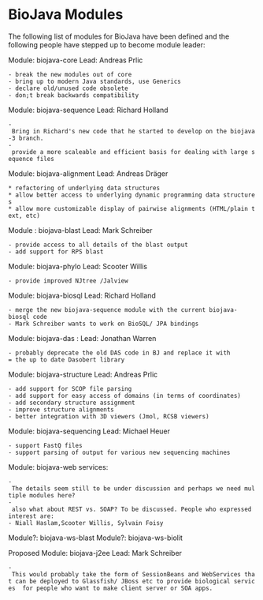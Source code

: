 =BioJava Modules=

The following list of modules for BioJava have been defined and the following people have stepped up to become module leader:


Module: biojava-core Lead: Andreas Prlic
 - break the new modules out of core
 - bring up to modern Java standards, use Generics
 - declare old/unused code obsolete
 - don;t break backwards compatibility

Module: biojava-sequence Lead: Richard Holland
 - Bring in Richard's new code that he started to develop on the biojava-3 branch.
 - provide a more scaleable and efficient basis for dealing with large sequence files
 
Module: biojava-alignment Lead: Andreas Dräger
 * refactoring of underlying data structures
 * allow better access to underlying dynamic programming data structures
 * allow more customizable display of pairwise alignments (HTML/plain text, etc)

Module : biojava-blast Lead: Mark Schreiber
 - provide access to all details of the blast output
 - add support for RPS blast

Module: biojava-phylo Lead: Scooter Willis 
 - provide improved NJtree /Jalview
 
Module: biojava-biosql Lead: Richard Holland
 - merge the new biojava-sequence module with the current biojava-biosql code 
 - Mark Schreiber wants to work on BioSQL/ JPA bindings

Module: biojava-das : Lead: Jonathan Warren
 - probably deprecate the old DAS code in BJ and replace it with
 = the up to date Dasobert library

Module: biojava-structure Lead: Andreas Prlic
 - add support for SCOP file parsing
 - add support for easy access of domains (in terms of coordinates)
 - add secondary structure assignment
 - improve structure alignments
 - better integration with 3D viewers (Jmol, RCSB viewers)


Module: biojava-sequencing Lead: Michael Heuer
 - support FastQ files
 - support parsing of output for various new sequencing machines

Module: biojava-web services:
 - The details seem still to be under discussion and perhaps we need multiple modules here?
 - also what about REST vs. SOAP? To be discussed. People who expressed interest are:
 - Niall Haslam,Scooter Willis, Sylvain Foisy

Module?: biojava-ws-blast
Module?: biojava-ws-biolit

Proposed Module: biojava-j2ee Lead: Mark Schreiber
 - This would probably take the form of SessionBeans and WebServices that can be deployed to Glassfish/ JBoss etc to provide biological services  for people who want to make client server or SOA apps.
